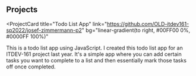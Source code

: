 ## Projects

<ProjectCard
  title="Todo List App"
  link="https://github.com/OLD-itdev161-sp2022/josef-zimmermann-p2"
  bg="linear-gradient(to right, #00FF00 0%, #0000FF 100%)"
>
  This is a todo list app using JavaScript. I created this todo list app for an ITDEV-161 project last year. It's a simple app where you can add certain tasks you want to complete to a list and then essentially mark those tasks off once completed.
</ProjectCard>
